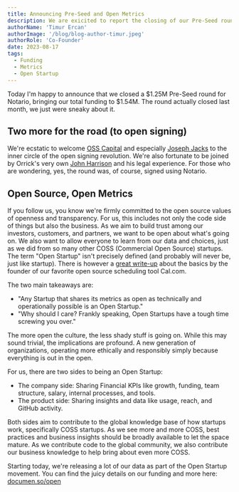 ```yaml
---
title: Announcing Pre-Seed and Open Metrics
description: We are exicited to report the closing of our Pre-Seed round. You can find the juicy details on our new /open page. Yes, it was signed using Notario.
authorName: 'Timur Ercan'
authorImage: '/blog/blog-author-timur.jpeg'
authorRole: 'Co-Founder'
date: 2023-08-17
tags:
  - Funding
  - Metrics
  - Open Startup
---
```


Today I'm happy to announce that we closed a \$1.25M Pre-Seed round for Notario, bringing our total funding to \$1.54M. The round actually closed last month, we just were sneaky about it.

## Two more for the road (to open signing)

We're ecstatic to welcome [OSS Capital](https://twitter.com/osscapital) and especially [Joseph Jacks](https://twitter.com/JosephJacks_) to the inner circle of the open signing revolution. We're also fortunate to be joined by Orrick's very own [John Harrison](https://www.linkedin.com/in/john-harrison-a1213b9/) and his legal experience. For those who are wondering, yes, the round was, of course, signed using Notario.

## Open Source, Open Metrics

If you follow us, you know we're firmly committed to the open source values of openness and transparency. For us, this includes not only the code side of things but also the business. As we aim to build trust among our investors, customers, and partners, we want to be open about what's going on. We also want to allow everyone to learn from our data and choices, just as we did from so many other COSS (Commercial Open Source) startups. The term "Open Startup" isn't precisely defined (and probably will never be, just like startup). There is however a [great write-up](https://cal.com/blog/open-startup) about the basics by the founder of our favorite open source scheduling tool Cal.com.

The two main takeaways are:

- "Any Startup that shares its metrics as open as technically and operationally possible is an Open Startup."
- "Why should I care? Frankly speaking, Open Startups have a tough time screwing you over."

The more open the culture, the less shady stuff is going on. While this may sound trivial, the implications are profound. A new generation of organizations, operating more ethically and responsibly simply because everything is out in the open.

For us, there are two sides to being an Open Startup:

- The company side: Sharing Financial KPIs like growth, funding, team structure, salary, internal processes, and tools.
- The product side: Sharing insights and data like usage, reach, and GitHub activity.

Both sides aim to contribute to the global knowledge base of how startups work, specifically COSS startups. As we see more and more COSS, best practices and business insights should be broadly available to let the space mature. As we contribute code to the global community, we also contribute our business knowledge to help bring about even more COSS.

Starting today, we're releasing a lot of our data as part of the Open Startup movement. You can find the juicy details on our funding and more here: [documen.so/open](https://documen.so/open)
